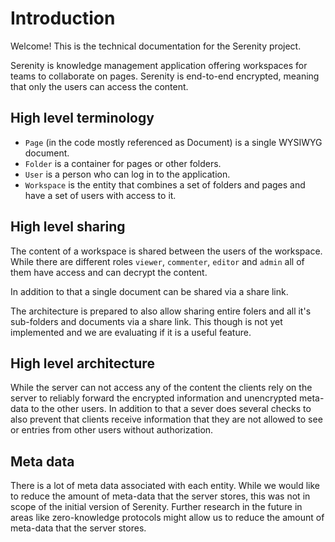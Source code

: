 # Introduction

Welcome! This is the technical documentation for the Serenity project.

Serenity is knowledge management application offering workspaces for teams to collaborate on pages. Serenity is end-to-end encrypted, meaning that only the users can access the content.

## High level terminology

- `Page` (in the code mostly referenced as Document) is a single WYSIWYG document.
- `Folder` is a container for pages or other folders.
- `User` is a person who can log in to the application.
- `Workspace` is the entity that combines a set of folders and pages and have a set of users with access to it.

## High level sharing

The content of a workspace is shared between the users of the workspace. While there are different roles `viewer`, `commenter`, `editor` and `admin` all of them have access and can decrypt the content.

In addition to that a single document can be shared via a share link.

The architecture is prepared to also allow sharing entire folers and all it's sub-folders and documents via a share link. This though is not yet implemented and we are evaluating if it is a useful feature.

## High level architecture

While the server can not access any of the content the clients rely on the server to reliably forward the encrypted information and unencrypted meta-data to the other users. In addition to that a sever does several checks to also prevent that clients receive information that they are not allowed to see or entries from other users without authorization.

## Meta data

There is a lot of meta data associated with each entity. While we would like to reduce the amount of meta-data that the server stores, this was not in scope of the initial version of Serenity. Further research in the future in areas like zero-knowledge protocols might allow us to reduce the amount of meta-data that the server stores.
